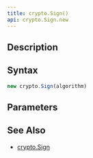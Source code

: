 ```yaml
---
title: crypto.Sign()
api: crypto.Sign.new
---
```


## Description

<Summary/>

## Syntax

``` js
new crypto.Sign(algorithm)
```

## Parameters

<Parameters/>

## See Also

* [crypto.Sign](/reference/api/crypto/Sign)
